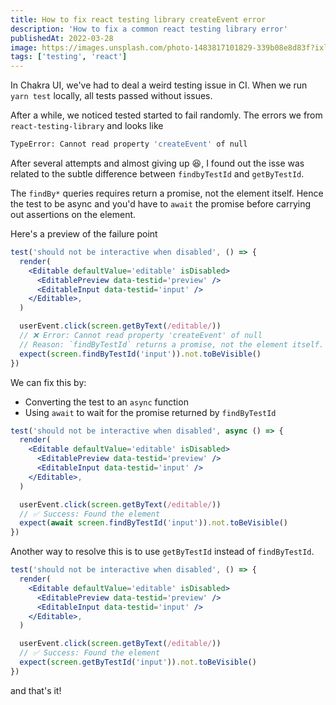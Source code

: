 ```yaml
---
title: How to fix react testing library createEvent error
description: 'How to fix a common react testing library error'
publishedAt: 2022-03-28
image: https://images.unsplash.com/photo-1483817101829-339b08e8d83f?ixlib=rb-1.2.1&ixid=MnwxMjA3fDB8MHxzZWFyY2h8MjF8fGNvZGluZyUyMHRlcm1pbmFsfGVufDB8fDB8fA%3D%3D&auto=format&fit=crop&w=800&q=60
tags: ['testing', 'react']
---
```


In Chakra UI, we've had to deal a weird testing issue in CI. When we run `yarn test` locally, all tests passed without issues.

After a while, we noticed tested started to fail randomly. The errors we from `react-testing-library` and looks like

```bash
TypeError: Cannot read property 'createEvent' of null
```

After several attempts and almost giving up 😆, I found out the isse was related to the subtle difference between `findbyTestId` and `getByTestId`.

The `findBy*` queries requires return a promise, not the element itself. Hence the test to be async and you'd have to `await` the promise before carrying out assertions on the element.

Here's a preview of the failure point

```jsx
test('should not be interactive when disabled', () => {
  render(
    <Editable defaultValue='editable' isDisabled>
      <EditablePreview data-testid='preview' />
      <EditableInput data-testid='input' />
    </Editable>,
  )

  userEvent.click(screen.getByText(/editable/))
  // ❌ Error: Cannot read property 'createEvent' of null
  // Reason: `findByTestId` returns a promise, not the element itself.
  expect(screen.findByTestId('input')).not.toBeVisible()
})
```

We can fix this by:

- Converting the test to an `async` function
- Using `await` to wait for the promise returned by `findByTestId`

```jsx
test('should not be interactive when disabled', async () => {
  render(
    <Editable defaultValue='editable' isDisabled>
      <EditablePreview data-testid='preview' />
      <EditableInput data-testid='input' />
    </Editable>,
  )

  userEvent.click(screen.getByText(/editable/))
  // ✅ Success: Found the element
  expect(await screen.findByTestId('input')).not.toBeVisible()
})
```

Another way to resolve this is to use `getByTestId` instead of `findByTestId`.

```jsx
test('should not be interactive when disabled', () => {
  render(
    <Editable defaultValue='editable' isDisabled>
      <EditablePreview data-testid='preview' />
      <EditableInput data-testid='input' />
    </Editable>,
  )

  userEvent.click(screen.getByText(/editable/))
  // ✅ Success: Found the element
  expect(screen.getByTestId('input')).not.toBeVisible()
})
```

and that's it!
